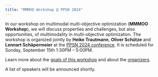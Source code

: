 ```yaml
---
title: "MMMOO Workshop @ PPSN 2024"
---
```


In our workshop on multimodal multi-objective optimization (**MMMOO Workshop**), we will discuss properties and challenges, but also opportunities, of multimodality in multi-objective optimization.
The workshop is organized jointly by **Heike Trautmann**, **Oliver Schütze** and **Lennart Schäpermeier** at the [PPSN 2024 conference](https://ppsn2024.fh-ooe.at).
It is scheduled for Sunday, September 15th 1:30PM – 5:00PM.

Learn more about the [goals of this workshop](./about.qmd) and about the [organizers](organizers.qmd).

A list of speakers will be announced shortly.
